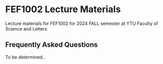 # FEF1002 Lecture Materials

Lecture materials for FEF1002 for 2024 FALL semester at YTU Faculty of Science and Letters

## Frequently Asked Questions

To be determined..
